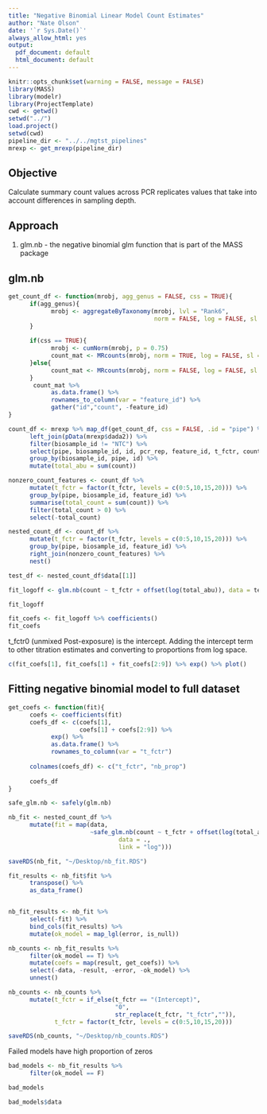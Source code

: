 ```yaml
---
title: "Negative Binomial Linear Model Count Estimates"
author: "Nate Olson"
date: '`r Sys.Date()`'
always_allow_html: yes
output:
  pdf_document: default
  html_document: default
---
```


```r
knitr::opts_chunk$set(warning = FALSE, message = FALSE)
library(MASS)
library(modelr)
library(ProjectTemplate)
cwd <- getwd()
setwd("../")
load.project()
setwd(cwd) 
pipeline_dir <- "../../mgtst_pipelines"
mrexp <- get_mrexp(pipeline_dir)
```

## Objective
Calculate summary count values across PCR replicates values that take into account differences in sampling depth. 

## Approach
1. glm.nb - the negative binomial glm function that is part of the MASS package


## glm.nb 
```r
get_count_df <- function(mrobj, agg_genus = FALSE, css = TRUE){
      if(agg_genus){
            mrobj <- aggregateByTaxonomy(mrobj, lvl = "Rank6", 
                                         norm = FALSE, log = FALSE, sl = 1)
      }
      
      if(css == TRUE){
            mrobj <- cumNorm(mrobj, p = 0.75)
            count_mat <- MRcounts(mrobj, norm = TRUE, log = FALSE, sl = 1000)
      }else{
            count_mat <- MRcounts(mrobj, norm = FALSE, log = FALSE, sl = 1)
      }
       count_mat %>%  
            as.data.frame() %>% 
            rownames_to_column(var = "feature_id") %>% 
            gather("id","count", -feature_id)
}

count_df <- mrexp %>% map_df(get_count_df, css = FALSE, .id = "pipe") %>% 
      left_join(pData(mrexp$dada2)) %>% 
      filter(biosample_id != "NTC") %>% 
      select(pipe, biosample_id, id, pcr_rep, feature_id, t_fctr, count) %>% 
      group_by(biosample_id, pipe, id) %>% 
      mutate(total_abu = sum(count))

nonzero_count_features <- count_df %>% 
      mutate(t_fctr = factor(t_fctr, levels = c(0:5,10,15,20))) %>% 
      group_by(pipe, biosample_id, feature_id) %>% 
      summarise(total_count = sum(count)) %>% 
      filter(total_count > 0) %>% 
      select(-total_count)

nested_count_df <- count_df %>% 
      mutate(t_fctr = factor(t_fctr, levels = c(0:5,10,15,20))) %>% 
      group_by(pipe, biosample_id, feature_id) %>% 
      right_join(nonzero_count_features) %>% 
      nest()
```

```r
test_df <- nested_count_df$data[[1]]

fit_logoff <- glm.nb(count ~ t_fctr + offset(log(total_abu)), data = test_df, link = "log")
```


```r
fit_logoff
```
```r
fit_coefs <- fit_logoff %>% coefficients()
fit_coefs
```

t_fctr0 (unmixed Post-exposure) is the intercept. 
Adding the intercept term to other titration estimates and converting to proportions from log space. 
```r
c(fit_coefs[1], fit_coefs[1] + fit_coefs[2:9]) %>% exp() %>% plot()
```


## Fitting negative binomial model to full dataset
```r
get_coefs <- function(fit){
      coefs <- coefficients(fit) 
      coefs_df <- c(coefs[1], 
                    coefs[1] + coefs[2:9]) %>% 
            exp() %>% 
            as.data.frame() %>% 
            rownames_to_column(var = "t_fctr")
      
      colnames(coefs_df) <- c("t_fctr", "nb_prop")
      
      coefs_df
}

safe_glm.nb <- safely(glm.nb)

nb_fit <- nested_count_df %>%
      mutate(fit = map(data, 
                       ~safe_glm.nb(count ~ t_fctr + offset(log(total_abu)), 
                               data = ., 
                               link = "log"))) 

saveRDS(nb_fit, "~/Desktop/nb_fit.RDS")

fit_results <- nb_fit$fit %>% 
      transpose() %>% 
      as_data_frame()


nb_fit_results <- nb_fit %>% 
      select(-fit) %>% 
      bind_cols(fit_results) %>% 
      mutate(ok_model = map_lgl(error, is_null)) 

nb_counts <- nb_fit_results %>% 
      filter(ok_model == T) %>% 
      mutate(coefs = map(result, get_coefs)) %>% 
      select(-data, -result, -error, -ok_model) %>%
      unnest()

nb_counts <- nb_counts %>%
      mutate(t_fctr = if_else(t_fctr == "(Intercept)",
                              "0",
                              str_replace(t_fctr, "t_fctr","")),
             t_fctr = factor(t_fctr, levels = c(0:5,10,15,20)))

saveRDS(nb_counts, "~/Desktop/nb_counts.RDS")
```

Failed models have high proportion of zeros
```r
bad_models <- nb_fit_results %>% 
      filter(ok_model == F) 

bad_models
```

```r
bad_models$data
```




